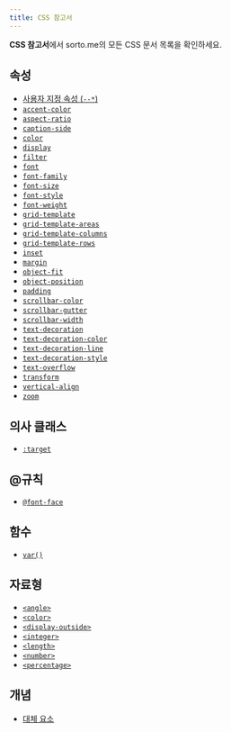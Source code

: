```yaml
---
title: CSS 참고서
---
```


**CSS 참고서**에서 sorto.me의 모든 CSS 문서 목록을 확인하세요.

## 속성

- [사용자 지정 속성 (`--*`)](./--*)
- [`accent-color`](./accent-color)
- [`aspect-ratio`](./aspect-ratio)
- [`caption-side`](./caption-side)
- [`color`](./color)
- [`display`](./display)
- [`filter`](./filter)
- [`font`](./font)
- [`font-family`](./font-family)
- [`font-size`](./font-size)
- [`font-style`](./font-style)
- [`font-weight`](./font-weight)
- [`grid-template`](./grid-template)
- [`grid-template-areas`](./grid-template-areas)
- [`grid-template-columns`](./grid-template-columns)
- [`grid-template-rows`](./grid-template-rows)
- [`inset`](./inset)
- [`margin`](./margin)
- [`object-fit`](./object-fit)
- [`object-position`](./object-position)
- [`padding`](./padding)
- [`scrollbar-color`](./scrollbar-color)
- [`scrollbar-gutter`](./scrollbar-gutter)
- [`scrollbar-width`](./scrollbar-width)
- [`text-decoration`](./text-decoration)
- [`text-decoration-color`](./text-decoration-color)
- [`text-decoration-line`](./text-decoration-line)
- [`text-decoration-style`](./text-decoration-style)
- [`text-overflow`](./text-overflow)
- [`transform`](./transform)
- [`vertical-align`](./vertical-align)
- [`zoom`](./zoom)

## 의사 클래스

- [`:target`](./:target)

## @규칙

- [`@font-face`](./@font-face)

## 함수

- [`var()`](./var)

## 자료형

- [`<angle>`](./angle)
- [`<color>`](./color_value)
- [`<display-outside>`](./display-outside)
- [`<integer>`](./integer)
- [`<length>`](./length)
- [`<number>`](./number)
- [`<percentage>`](./percentage)

## 개념

- [대체 요소](./Replaced_element)
